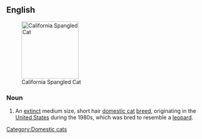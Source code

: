 ==English==
[[Image:Star Spangled Cat.jpg|thumb|right|150px|California Spangled Cat]]
===Noun===
{{en-noun|sg=[[California]] [[Spangled]] [[Cat]]}}

# An [[extinct]] medium size, short hair [[domestic cat]] [[breed]], originating in the [[United States]] during the 1980s, which was bred to resemble a [[leopard]].

{{wikipedia|California Spangled Cat}}
{{commonscat|Star Spangled Cat}}

[[Category:Domestic cats]]